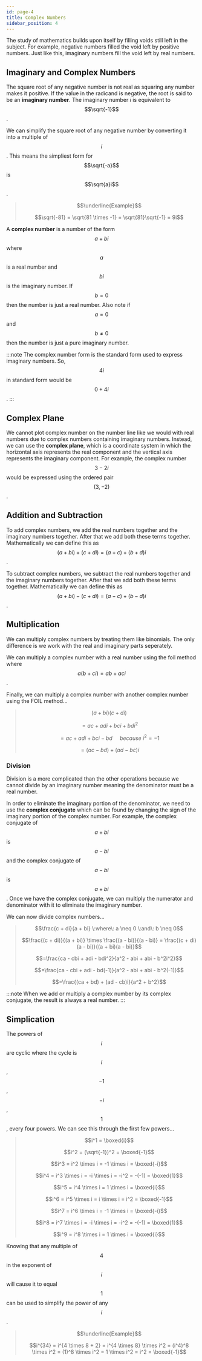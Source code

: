 ```yaml
---
id: page-4
title: Complex Numbers
sidebar_position: 4
---
```



The study of mathematics builds upon itself by filling voids still left in the subject. For example, negative numbers filled the void left by positive numbers. Just like this, imaginary numbers fill the void left by real numbers.

## Imaginary and Complex Numbers

The square root of any negative number is not real as squaring any number makes it positive. If the value in the radicand is negative, the root is said to be an **imaginary number**. The imaginary number $i$ is equivalent to $$\sqrt{-1}$$.

We can simplify the square root of any negative number by converting it into a multiple of $$i$$. This means the simpliest form for $$\sqrt{-a}$$ is $$\sqrt{a}i$$.

> $$\underline{Example}$$
>
> $$\sqrt{-81} = \sqrt{81 \times -1} = \sqrt{81}\sqrt{-1} = 9i$$

A **complex number** is a number of the form $$a + bi$$ where $$a$$ is a real number and $$bi$$ is the imaginary number. If $$b = 0$$ then the number is just a real number. Also note if $$a = 0$$ and $$b \neq 0$$ then the number is just a pure imaginary number.

:::note
The complex number form is the standard form used to express imaginary numbers. So, $$4i$$ in standard form would be $$0 + 4i$$.
:::

## Complex Plane

We cannot plot complex number on the number line like we would with real numbers due to complex numbers containing imaginary numbers. Instead, we can use the **complex plane**, which is a coordinate system in which the horizontal axis represents the real component and the vertical axis represents the imaginary component. For example, the complex number $$3 - 2i$$ would be expressed using the ordered pair $$(3, -2)$$.

<Fig src={alg1} caption='Plotting 3 - 2i' num={1}/>

## Addition and Subtraction

To add complex numbers, we add the real numbers together and the imaginary numbers together. After that we add both these terms together. Mathematically we can define this as $$(a + bi) + (c + di) = (a + c) + (b + d)i$$.

To subtract complex numbers, we subtract the real numbers together and the imaginary numbers together. After that we add both these terms together. Mathematically we can define this as $$(a + bi) - (c + di) = (a - c) + (b - d)i$$.

## Multiplication

We can multiply complex numbers by treating them like binomials. The only difference is we work with the real and imaginary parts seperately.

We can multiply a complex number with a real number using the foil method where $$a(b + ci) = ab + aci$$.

Finally, we can multiply a complex number with another complex number using the FOIL method...

> $$(a + bi)(c + di)$$
>
> $$= ac + adi + bci + bdi^2$$
>
> $$= ac + adi + bci - bd\:\:\:\:\: because\:i^2 = -1$$
>
> $$= (ac - bd) + (ad - bc)i$$

### Division

Division is a more complicated than the other operations because we cannot divide by an imaginary number meaning the denominator must be a real number.

In order to eliminate the imaginary portion of the denominator, we need to use the **complex conjugate** which can be found by changing the sign of the imaginary portion of the complex number. For example, the complex conjugate of $$a + bi$$ is $$a - bi$$ and the complex conjugate of $$a - bi$$ is $$a + bi$$. Once we have the complex conjugate, we can multiply the numerator and denominator with it to eliminate the imaginary number.

We can now divide complex numbers...

> $$\frac{c + di}{a + bi} \:where\: a \neq 0 \:and\: b \neq 0$$
>
> $$\frac{(c + di)}{(a + bi)} \times \frac{(a - bi)}{(a - bi)} = \frac{(c + di)(a - bi)}{(a + bi)(a - bi)}$$
>
> $$=\frac{ca - cbi + adi - bdi^2}{a^2 - abi + abi - b^2i^2}$$
>
> $$=\frac{ca - cbi + adi - bd(-1)}{a^2 - abi + abi - b^2(-1)}$$
>
> $$=\frac{(ca + bd) + (ad - cb)i}{a^2 + b^2}$$

:::note
When we add or multiply a complex number by its complex conjugate, the result is always a real number.
:::

## Simplication

The powers of $$i$$ are cyclic where the cycle is $$i$$, $$-1$$, $$-i$$, $$1$$, every four powers. We can see this through the first few powers...

> $$i^1 = \boxed{i}$$
>
> $$i^2 = (\sqrt{-1})^2 = \boxed{-1}$$
>
> $$i^3 = i^2 \times i = -1 \times i = \boxed{-i}$$
>
> $$i^4 = i^3 \times i = -i \times i = -i^2 = -(-1) = \boxed{1}$$
>
> $$i^5 = i^4 \times i = 1 \times i = \boxed{i}$$
>
> $$i^6 = i^5 \times i = i \times i = i^2 = \boxed{-1}$$
>
> $$i^7 = i^6 \times i = -1 \times i = \boxed{-i}$$
>
> $$i^8 = i^7 \times i = -i \times i = -i^2 = -(-1) = \boxed{1}$$
>
> $$i^9 = i^8 \times i = 1 \times i = \boxed{i}$$

Knowing that any multiple of $$4$$ in the exponent of $$i$$ will cause it to equal $$1$$ can be used to simplify the power of any $$i$$.

> $$\underline{Example}$$
>
> $$i^{34} = i^{4 \times 8 + 2} = i^{4 \times 8} \times i^2 = (i^4)^8 \times i^2 = (1)^8 \times i^2 = 1 \times i^2 = i^2 = \boxed{-1}$$